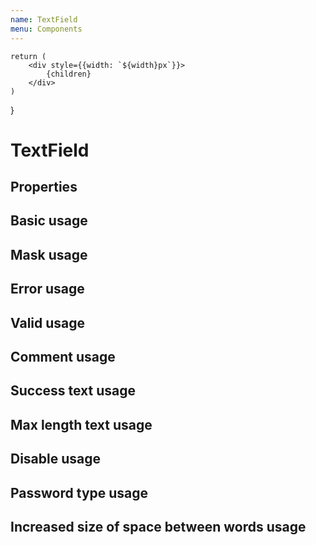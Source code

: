 ```yaml
---
name: TextField
menu: Components
---
```


    return (
        <div style={{width: `${width}px`}}>
            {children}
        </div>
    )
}

# TextField

## Properties

<PropsTable of={TextField} />

## Basic usage

<Playground wrapper={wrapper()}>
    <TextField name="name"/>
</Playground>

## Mask usage

<Playground wrapper={wrapper()}>
    <TextField
        placeholder="+7 (999) 999-99-99"
        mask="+7 (999) 999-99-99"
        maskChar="_"
        label="Phone number"
        id="2"
    />
</Playground>

## Error usage

<Playground wrapper={wrapper()}>
    <TextField error={true} noticeText="Name is required" />
</Playground>

## Valid usage

<Playground wrapper={wrapper()}>
        <TextField valid={true} />
</Playground>

## Comment usage

<Playground wrapper={wrapper()}>
    <TextField commentText="Comment" />
</Playground>

## Success text usage

<Playground wrapper={wrapper()}>
    <TextField successText="Field is correct" />
</Playground>

## Max length text usage

<Playground wrapper={wrapper()}>
    <TextField maxLength={10} />
</Playground>

## Disable usage

<Playground wrapper={wrapper()}>
    <TextField disabled={true} />
</Playground>

## Password type usage

<Playground wrapper={wrapper()}>
    <TextField name="name" placeholder="password" type="password"/>
</Playground>

## Increased size of space between words usage
<Playground wrapper={wrapper()}>
    <TextField bigSpace={true} />
</Playground>
